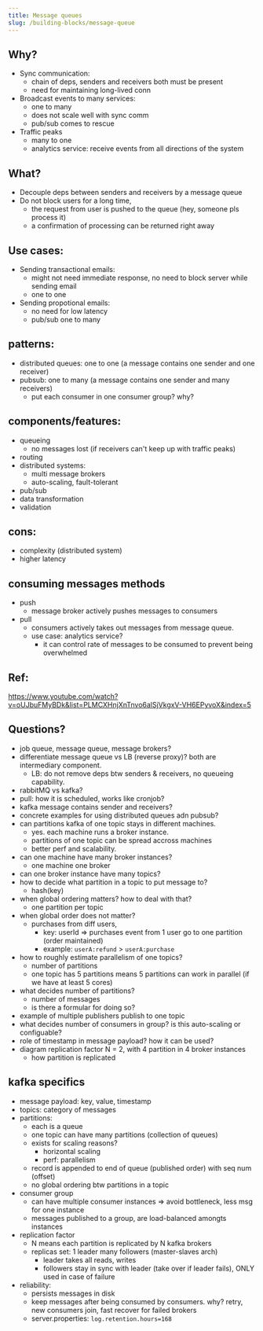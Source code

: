 ```yaml
---
title: Message queues
slug: /building-blocks/message-queue
---
```


## Why?

- Sync communication:
  - chain of deps, senders and receivers both must be present
  - need for maintaining long-lived conn
- Broadcast events to many services:
  - one to many
  - does not scale well with sync comm
  - pub/sub comes to rescue
- Traffic peaks
  - many to one
  - analytics service: receive events from all directions of the system

## What?

- Decouple deps between senders and receivers by a message queue
- Do not block users for a long time,
  - the request from user is pushed to the queue (hey, someone pls process it)
  - a confirmation of processing can be returned right away

## Use cases:

- Sending transactional emails:
  - might not need immediate response, no need to block server while sending email
  - one to one
- Sending propotional emails:
  - no need for low latency
  - pub/sub one to many

## patterns:

- distributed queues: one to one (a message contains one sender and one receiver)
- pubsub: one to many (a message contains one sender and many receivers)
  - put each consumer in one consumer group? why?

## components/features:

- queueing
  - no messages lost (if receivers can't keep up with traffic peaks)
- routing
- distributed systems:
  - multi message brokers
  - auto-scaling, fault-tolerant
- pub/sub
- data transformation
- validation

## cons:

- complexity (distributed system)
- higher latency

## consuming messages methods

- push
  - message broker actively pushes messages to consumers
- pull
  - consumers actively takes out messages from message queue.
  - use case: analytics service?
    - it can control rate of messages to be consumed to prevent being overwhelmed

## Ref:

https://www.youtube.com/watch?v=oUJbuFMyBDk&list=PLMCXHnjXnTnvo6alSjVkgxV-VH6EPyvoX&index=5

## Questions?

- job queue, message queue, message brokers?
- differentiate message queue vs LB (reverse proxy)? both are intermediary component.
  - LB: do not remove deps btw senders & receivers, no queueing capability.
- rabbitMQ vs kafka?
- pull: how it is scheduled, works like cronjob?
- kafka message contains sender and receivers?
- concrete examples for using distributed queues adn pubsub?
- can partitions kafka of one topic stays in different machines.
  - yes. each machine runs a broker instance.
  - partitions of one topic can be spread accross machines
  - better perf and scalability.
- can one machine have many broker instances?
  - one machine one broker
- can one broker instance have many topics?
- how to decide what partition in a topic to put message to?
  - hash(key)
- when global ordering matters? how to deal with that?
  - one partition per topic
- when global order does not matter?
  - purchases from diff users,
    - key: userId => purchases event from 1 user go to one partition (order maintained)
    - example: `userA:refund` > `userA:purchase`
- how to roughly estimate parallelism of one topics?
  - number of partitions
  - one topic has 5 partitions means 5 partitions can work in parallel (if we have at least 5 cores)
- what decides number of partitions?
  - number of messages
  - is there a formular for doing so?
- example of multiple publishers publish to one topic
- what decides number of consumers in group? is this auto-scaling or configuable?
- role of timestamp in message payload? how it can be used?
- diagram replication factor N = 2, with 4 partition in 4 broker instances
  - how partition is replicated

## kafka specifics

- message payload: key, value, timestamp
- topics: category of messages
- partitions:
  - each is a queue
  - one topic can have many partitions (collection of queues)
  - exists for scaling reasons?
    - horizontal scaling
    - perf: parallelism
  - record is appended to end of queue (published order) with seq num (offset)
  - no global ordering btw partitions in a topic
- consumer group
  - can have multiple consumer instances => avoid bottleneck, less msg for one instance
  - messages published to a group, are load-balanced amongts instances
- replication factor
  - N means each partition is replicated by N kafka brokers
  - replicas set: 1 leader many followers (master-slaves arch)
    - leader takes all reads, writes
    - followers stay in sync with leader (take over if leader fails), ONLY used in case of failure
- reliability:
  - persists messages in disk
  - keep messages after being consumed by consumers. why? retry, new consumers join, fast recover for failed brokers
  - server.properties: `log.retention.hours=168`
